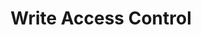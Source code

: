 ---
sidebar_position: 3
sidebar_label: "Write Access Control"
id: 'write-access-control'
title: "Write Access Control"
description: Set access control rules for writing to your database.
---
